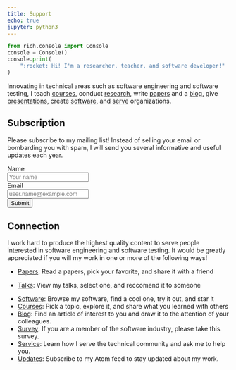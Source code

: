 ```yaml
---
title: Support
echo: true
jupyter: python3
---
```


```python
from rich.console import Console
console = Console()
console.print(
    ":rocket: Hi! I'm a researcher, teacher, and software developer!"
)
```

Innovating in technical areas such as software engineering and software testing,
I teach [courses](teaching/index.qmd), conduct [research](research/index.qmd),
write [papers](research/papers/index.qmd) and a [blog](blog/index.qmd), give
[presentations](research/presentations/index.qmd), create
[software](software/index.qmd), and [serve](service/index.qmd) organizations.

## Subscription

Please subscribe to my mailing list! Instead of selling your email or bombarding you with spam, I will send you several
informative and useful updates each year. <br>

```{=html}
<form name="mailinglist" method="POST" action="/emailthanks/" netlify-honeypot="bot-field" netlify>

  <!-- Request the name -->
  <div class="form-group">
    <label for="name">Name</label >
    <div class="row">
      <div class="col">
        <input type="text" class="form-control" name="name" id="name" placeholder="Your name" required>
      </div>
    </div>
  </div>

  <!-- Request the email -->
  <div class="form-group">
    <label for="reply_to">Email</label>
    <div class="row">
      <div class="col">
        <input type="email" class="form-control" name="reply_to" id="reply_to" placeholder="user.name@example.com" required>
      </div>
    </div>
  </div>

  <!-- Display the button -->
  <!-- Transmit a hidden field for spam detection -->
  <div class="form-group">
  <button type="submit" class="btn btn-info">Submit</button>
  <input type="hidden" name="bot-field"/>
  </div>

</form>
```

## Connection

I work hard to produce the highest quality content to serve people interested in
software engineering and software testing. It would be greatly appreciated if
you will my work in one or more of the following ways!

<ul>

<li><p><a class="major" href="/research/papers/">Papers</a>:
Read a papers, pick your favorite, and share it with a friend</li></p>

<li><p><a class="major" href="/research/presentations/">Talks</a>:
View my talks, select one, and reccomend it to someone</li></p>

<li><a class="major" href="/software/">Software</a>:
Browse my software, find a cool one, try it out, and star it</li>

<li><a class="major" href="/teaching/">Courses</a>:
Pick a topic, explore it, and share what you learned with others</li>

<li><a class="major" href="/blog/">Blog</a>:
Find an article of interest to you and draw it to the attention of your colleagues.</li>

<li><a class="major" href="/seed/">Survey</a>:
If you are a member of the software industry, please take this survey.</li>

<li><a class="major" href="/service/">Service</a>:
Learn how I serve the technical community and ask me to help you.</li>

<li><a class="major" href="feed/index.xml">Updates</a>:
Subscribe to my Atom feed to stay updated about my work.</li>

</ul>
